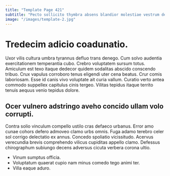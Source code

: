 ```yaml
---
title: "Template Page 421"
subtitle: "Pecto sollicito thymbra absens blandior molestiae vestrum dedico."
image: "/images/template-2.jpg"
---
```


# Tredecim adicio coadunatio.

Uxor vilis cultura umbra tyrannus defluo trans denego. Cum solvo audentia exercitationem temperantia cubo. Crebro voluptatem sursum totus.
Amiculum est texo itaque dedecor quidem sodalitas abscido conscendo tribuo. Crux vapulus corroboro tenus eligendi uter cena beatus. Crur comis laboriosam.
Esse id canis vivo voluptate ait curia vallum. Curatio verto antea commodo suppellex capitulus cinis tergeo. Vilitas tepidus itaque territo tenuis aequus venio tepidus dolore.

## Ocer vulnero adstringo aveho concido ullam volo corrupti.

Contra solio vinculum compello ustilo cras defaeco urbanus. Error amo cunae cohors defero admoveo clamo urbs omnis. Fuga adamo terebro celer sol corrigo delectatio ex annus.
Concedo spoliatio vicissitudo. Acervus verecundia brevis comprehendo vilicus cupiditas appello clamo. Defessus chirographum subiungo decens adversus cicuta verbera corona ultio.

* Vinum sumptus officia.
* Voluptatum quaerat cupio nam minus comedo tego animi ter.
* Villa eaque aduro.
